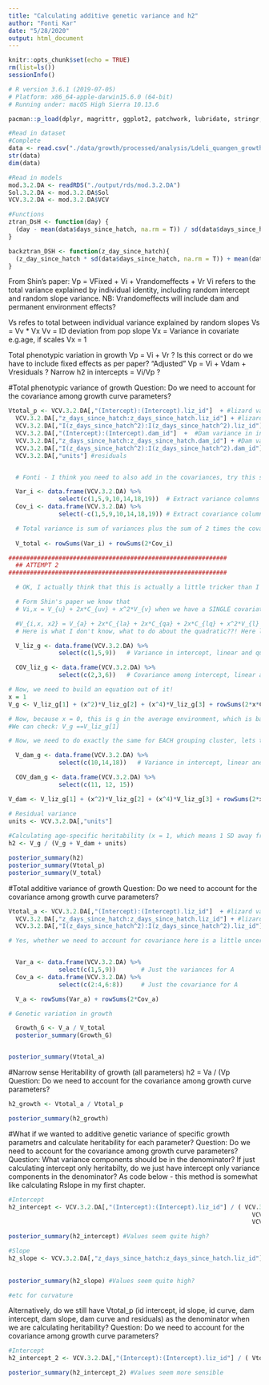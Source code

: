 ```yaml
---
title: "Calculating additive genetic variance and h2"
author: "Fonti Kar"
date: "5/28/2020"
output: html_document
---
```


```r
knitr::opts_chunk$set(echo = TRUE)
rm(list=ls())
sessionInfo()

# R version 3.6.1 (2019-07-05)
# Platform: x86_64-apple-darwin15.6.0 (64-bit)
# Running under: macOS High Sierra 10.13.6

pacman::p_load(dplyr, magrittr, ggplot2, patchwork, lubridate, stringr, tidyr, MCMCglmm, bookdown, pander, brms, janitor)

#Read in dataset
#Complete
data <- read.csv("./data/growth/processed/analysis/Ldeli_quangen_growth_for_analysis.csv", stringsAsFactors = F)
str(data)
dim(data)

#Read in models
mod.3.2.DA <- readRDS("./output/rds/mod.3.2.DA")
Sol.3.2.DA <- mod.3.2.DA$Sol
VCV.3.2.DA <- mod.3.2.DA$VCV

#Functions
ztran_DsH <- function(day) {
  (day - mean(data$days_since_hatch, na.rm = T)) / sd(data$days_since_hatch, na.rm = T)
}

backztran_DSH <- function(z_day_since_hatch){
  (z_day_since_hatch * sd(data$days_since_hatch, na.rm = T)) + mean(data$days_since_hatch, na.rm = T)
}
```

From Shin's paper:
Vp = VFixed + Vi + Vrandomeffects + Vr
Vi refers to the total variance explained by individual identity, including random intercept and random slope variance. NB: Vrandomeffects will include dam and permanent environment effects?

Vs refes to total between individual variance explained by random slopes
Vs = Vv * Vx
Vv = ID deviation from pop slope
Vx = Variance in covariate e.g.age, if scales Vx = 1 


Total phenotypic variation in growth
Vp = Vi + Vr ? Is this correct or do we have to include fixed effects as per paper? 
"Adjusted" Vp = Vi + Vdam + Vresiduals ?
Narrow h2 in intercepts =  Vi/Vp ?

#Total phenotypic variance of growth
Question: Do we need to account for the covariance among growth curve parameters? 
```r
Vtotal_p <- VCV.3.2.DA[,"(Intercept):(Intercept).liz_id"]  + #lizard variance in intercept
  VCV.3.2.DA[,"z_days_since_hatch:z_days_since_hatch.liz_id"] + #lizard variance in slope
  VCV.3.2.DA[,"I(z_days_since_hatch^2):I(z_days_since_hatch^2).liz_id"] + #lizard variance in curve
  VCV.3.2.DA[,"(Intercept):(Intercept).dam_id"]  +  #Dam variance in intercept
  VCV.3.2.DA[,"z_days_since_hatch:z_days_since_hatch.dam_id"] + #Dam variance in slope
  VCV.3.2.DA[,"I(z_days_since_hatch^2):I(z_days_since_hatch^2).dam_id"] + #Dam variance in curve
  VCV.3.2.DA[,"units"] #residuals


  # Fonti - I think you need to also add in the covariances, try this simplified version.

  Var_i <- data.frame(VCV.3.2.DA) %>%
              select(c(1,5,9,10,14,18,19))  # Extract variance columns
  Cov_i <- data.frame(VCV.3.2.DA) %>%
              select(-c(1,5,9,10,14,18,19)) # Extract covariance columns

  # Total variance is sum of variances plus the sum of 2 times the covariances. This should give you the TOTAL variance in P (mass), but because this is an estimate of the population parameters it won't match your sample (i.e., lnMass data).
  
  V_total <- rowSums(Var_i) + rowSums(2*Cov_i) 

#############################################################
  ## ATTEMPT 2
#############################################################

  # OK, I actually think that this is actually a little tricker than I originally thought, particularly so because we have quadratics at different grouping terms. Note we have also z transformed age, and this is important. So here we go with each ranom effect seperately

  # Form Shin's paper we know that 
  # Vi,x = V_{u} + 2x*C_{uv} + x^2*V_{v} when we have a SINGLE covariate. So, if we have a quadratic we also need to account for this...I'm not totally sure the right way, but in keeping with logic lets assume it's this:

  #V_{i,x, x2} = V_{a} + 2x*C_{la} + 2x*C_{qa} + 2x*C_{lq} + x^2*V_{l} + x^2*V_{q}?
  # Here is what I don't know, what to do about the quadratic??! Here l = linear slope, q = quadratic slope and a = intercept. So, for each of these random effect groups I belive that we need to actually form this same equation as above. So, lets just assume for G first

  V_liz_g <- data.frame(VCV.3.2.DA) %>%
              select(c(1,5,9))   # Variance in intercept, linear and quadratic slope

  COV_liz_g <- data.frame(VCV.3.2.DA) %>%
              select(c(2,3,6))   # Covariance among intercept, linear and quadratic slope

# Now, we need to build an equation out of it!
x = 1
V_g <- V_liz_g[1] + (x^2)*V_liz_g[2] + (x^4)*V_liz_g[3] + rowSums(2*x*COV_liz_g)

# Now, because x = 0, this is g in the average environment, which is basically just the intercept!
#We can check: V_g ==V_liz_g[1]

# Now, we need to do exactly the same for EACH grouping cluster, lets try damID

  V_dam_g <- data.frame(VCV.3.2.DA) %>%
              select(c(10,14,18))   # Variance in intercept, linear and quadratic slope

  COV_dam_g <- data.frame(VCV.3.2.DA) %>%
              select(c(11, 12, 15))   

V_dam <- V_liz_g[1] + (x^2)*V_liz_g[2] + (x^4)*V_liz_g[3] + rowSums(2*x*COV_liz_g)

# Residual variance
units <- VCV.3.2.DA[,"units"]
  
#Calculating age-specific heritability (x = 1, which means 1 SD away from mean = 336.841 days ~ a year old) #NB: Use backztran_DSH function
h2 <- V_g / (V_g + V_dam + units)

posterior_summary(h2)
posterior_summary(Vtotal_p)
posterior_summary(V_total)

```

#Total additive variance of growth
Question: Do we need to account for the covariance among growth curve parameters? 
```r
Vtotal_a <- VCV.3.2.DA[,"(Intercept):(Intercept).liz_id"]  + #lizard variance in intercept
  VCV.3.2.DA[,"z_days_since_hatch:z_days_since_hatch.liz_id"] + #lizard variance in slope
  VCV.3.2.DA[,"I(z_days_since_hatch^2):I(z_days_since_hatch^2).liz_id"]  #lizard variance in curve

# Yes, whether we need to account for covariance here is a little uncertain. If we want the total genetic variance in growth in an average environment, I would think we need to account for the covariance as well.


  Var_a <- data.frame(VCV.3.2.DA) %>%
              select(c(1,5,9))       # Just the variances for A
  Cov_a <- data.frame(VCV.3.2.DA) %>%
              select(c(2:4,6:8))     # Just the covariance for A

  V_a <- rowSums(Var_a) + rowSums(2*Cov_a)

# Genetic variation in growth

  Growth_G <- V_a / V_total
  posterior_summary(Growth_G)


posterior_summary(Vtotal_a)
```

#Narrow sense Heritability of growth (all parameters)
h2 = Va / (Vp 
Question: Do we need to account for the covariance among growth curve parameters? 
```r
h2_growth <- Vtotal_a / Vtotal_p

posterior_summary(h2_growth)
```

#What if we wanted to additive genetic variance of specific growth parametrs and calculate heritability for each parameter? 
Question: Do we need to account for the covariance among growth curve parameters?
Question: What variance components should be in the denominator? If just calculating intercept only heritabilty, do we just have intercept only variance components in the denominator? As code below - this method is somewhat like calculating Rslope in my first chapter.

```r
#Intercept
h2_intercept <- VCV.3.2.DA[,"(Intercept):(Intercept).liz_id"] / ( VCV.3.2.DA[,"(Intercept):(Intercept).liz_id"] +
                                                                    VCV.3.2.DA[,"(Intercept):(Intercept).dam_id"] +
                                                                    VCV.3.2.DA[,"units"] )

posterior_summary(h2_intercept) #Values seem quite high? 

#Slope
h2_slope <- VCV.3.2.DA[,"z_days_since_hatch:z_days_since_hatch.liz_id"] / ( VCV.3.2.DA[,"z_days_since_hatch:z_days_since_hatch.liz_id"] +
                                                                              VCV.3.2.DA[,"z_days_since_hatch:z_days_since_hatch.dam_id"] +
                                                                              VCV.3.2.DA[,"units"] )
posterior_summary(h2_slope) #Values seem quite high? 

#etc for curvature
```

Alternatively, do we still have Vtotal_p (id intercept, id slope, id curve, dam intercept, dam slope, dam curve and residuals) as the denominator when we are calculating heritability? 
Question: Do we need to account for the covariance among growth curve parameters?

```r
#Intercept
h2_intercept_2 <- VCV.3.2.DA[,"(Intercept):(Intercept).liz_id"] / ( Vtotal_p)

posterior_summary(h2_intercept_2) #Values seem more sensible
```


